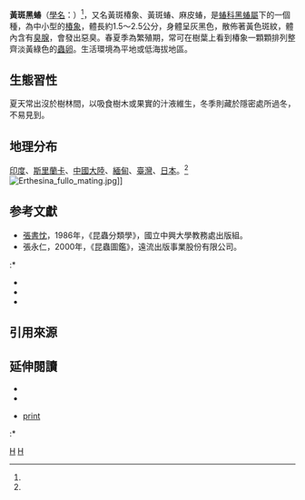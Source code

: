 {{noteTA|G1=Unit}}
{{Speciesbox
| taxon = Erthesina fullo
| image = Erthesina fullo.DSC 1411.jpg
| binomial_authority = [[卡尔·彼得·通贝里|Thunberg]], 1783<ref name="TaiBNET-339400"/><ref name="taubif-namecode-339400"/><ref name="digitalarchives-Erthesina-fullo"/>
}}

'''黃斑黑蝽'''（[[學名|學名]]：''{{lang|la|Erthesina fullo}}''）<ref name="TaiBNET-339400"/>，又名黃斑椿象、黃斑蝽、麻皮蝽，是[[蝽科|蝽科]][[黑蝽屬|黑蝽屬]]下的一個種，為中小型的[[椿象|椿象]]，體長約1.5～2.5公分，身體呈灰黑色，散佈著黃色斑紋，體內含有[[臭腺|臭腺]]，會發出惡臭。春夏季為繁殖期，常可在樹葉上看到椿象一顆顆排列整齊淡黃綠色的[[蟲卵|蟲卵]]。生活環境為平地或低海拔地區。

==  生態習性 ==
夏天常出沒於樹林間，以吸食樹木或果實的汁液維生，冬季則藏於隱密處所過冬，不易見到。

==地理分布==
[[印度|印度]]、[[斯里蘭卡|斯里蘭卡]]、[[中國大陸|中國大陸]]、[[緬甸|緬甸]]、[[臺灣|臺灣]]、[[日本|日本]]。<ref name="taubif-namecode-339400"/>
[[File:Erthesina_fullo_mating.jpg|thumb]]]]

== 参考文獻 ==

*[[張書忱|張書忱]]，1986年，《昆蟲分類學》，國立中興大學教務處出版組。
*張永仁，2000年，《昆蟲圖鑑》，遠流出版事業股份有限公司。
:*{{cite book | author1 = 張永仁 | title = 《昆蟲圖鑑》 | publisher = 遠流 | origyear = 1998 |date=1998-06-01| pages ={{{pages|368頁}}} |ref={{sfnref|張永仁|1998}} | isbn = 978-9-57323-430-2 |url= http://books.google.com/books?id=WSO2AAAAQBAJ }} <!-- {{cite isbn|9573234300 |ref=harv|noedit}} -->
*{{cite book | author1 = 張永仁 | title = 《昆蟲圖鑑2》 | publisher = 遠流 | origyear = 2001 |date=2001-09-10 | pages ={{{pages|416頁}}} |ref={{sfnref|張永仁|2001}} | isbn = 957-324-445-4 |url=http://books.google.com/books?id=QRa9AAAAQBAJ }} <!-- {{cite isbn|9573244454|ref=harv|noedit}} -->
* {{Cite book |author1 = 福田晴夫|title = 昆虫の図鑑 採集と標本の作り方 : 野山の宝石たち|edition = 増補改訂版 |origyear = 2009 |date=2009-07-31 |publisher = [[南方新社|南方新社]] |isbn = 978-4-86124-168-0 |pages ={{{pages|261pages}}} |ref = nanpou |language=ja |author2=山下秋厚 |author3= 福田 輝彦  |author4=江平 憲治 |author5=二町 一成 |author6=大坪 修一 |author7= 中峯 浩司 |author8=塚田 拓 }}{{rp|191}}
* {{Cite book |author1 =高井 幹夫|author2 =奥山 清市|author3 =長島 聖大|author4 =井村 仁平 |editor = 槐真史（編） |others = [[伊丹市昆虫館|伊丹市昆虫館]]監修 |title = 日本の昆虫1400 1 チョウ・バッタ・セミ |origyear = 2013|date= 2013-04-15 |pages ={{{pages|320pages}}} |publisher = [[文一総合出版|文一総合出版]] |series = ポケット図鑑 |isbn = 978-4-8299-8302-7 |language=ja }}{{rp|298}}

== 引用來源 ==
{{reflist|39em|refs=
<ref name="TaiBNET-339400">{{TaiBNET| zh=黃斑黑蝽 | id=339400 | binomial=Erthesina fullo | authority=Thunberg, 1783| var= | accessdate=2013-01-24}}</ref>
<ref name="taubif-namecode-339400">{{cite web|url= http://taibif.org.tw/taibif_search/species_detail.php?name_code=339400  |title=  Erthesina fullo (Thunberg, 1783) 黃斑黑蝽 | publisher= 臺灣生物多樣性資訊入口網-TaiBif  | accessdate =2016-02-17}}；2015-10-01日之前的前端介面舊版：{{cite web|url=http://taibif.tw/zh/namecode/339400  |title=  Erthesina fullo (Thunberg, 1783) 黃斑黑蝽 | publisher= 臺灣生物多樣性資訊入口網-TaiBif  | accessdate =2016-02-17 |archiveurl= http://archive.is/taibif.tw/zh/namecode/339400 | archivedate= 2016-02-17}}</ref>
<ref name="digitalarchives-Erthesina-fullo">{{cite web |title=學名:''Erthesina fullo'' (Thunberg, 1783) 中文名:黃斑黑蝽 |publisher=  [[數位典藏|數位典藏]]與數位學習國家型科技計畫 | accessdate =2016-02-17 |url= http://catalog.digitalarchives.tw/Search/Search.jsp?QS=Erthesina+fullo }}[http://catalog.digitalarchives.tw/item/00/45/f2/02.html]、[http://catalog.digitalarchives.tw/item/00/45/ef/d5.html ]、[http://catalog.digitalarchives.tw/item/00/45/f0/42.html ]、[http://catalog.digitalarchives.tw/item/00/45/f0/44.html ]、[http://catalog.digitalarchives.tw/item/00/45/f0/43.html ]、[http://catalog.digitalarchives.tw/item/00/45/f0/45.html ]、[http://catalog.digitalarchives.tw/item/00/45/f0/40.html ]、[http://catalog.digitalarchives.tw/item/00/45/f0/41.html ]、[http://catalog.digitalarchives.tw/item/00/45/f0/3f.html ]、[http://catalog.digitalarchives.tw/item/00/45/f0/48.html ]、[http://catalog.digitalarchives.tw/item/00/45/f0/4a.html ]、[http://catalog.digitalarchives.tw/item/00/45/f0/4b.html ]、[http://catalog.digitalarchives.tw/item/00/45/f0/4c.html ]、<br/>[http://catalog.digitalarchives.tw/item/00/45/f0/47.html ]、[http://catalog.digitalarchives.tw/item/00/45/f0/46.html ]……</ref>
}}

== 延伸閱讀 ==
*{{commonscat-inline|Erthesina fullo}}
*{{wikispecies-inline|Erthesina fullo}}
*{{cite web|url=http://np.cpami.gov.tw/chinese/index.php?option=com_efgalleryen&view=detail&id=15&catid=5&Itemid=100|title=Erthesina fullo - Yangmingshan Nation Park|language=en|work=[[中華民國國家公園|中華民國國家公園]]|publisher=[[內政部營建署|內政部營建署]]|date=|accessdate=2016-02-17}}{{dead link|date=2018年5月 |bot=InternetArchiveBot |fix-attempted=yes }}[http://np.cpami.gov.tw/chinese/index.php?option=com_efgalleryen&view=detail&id=15&catid=5&Itemid=100&tmpl=print&print=1 print]{{dead link|date=2018年5月 |bot=InternetArchiveBot |fix-attempted=yes }}
:*{{cite web|url=http://np.cpami.gov.tw/chinese/index.php?option=com_efgallery&view=detail&id=56&catid=3&Itemid=46|title=剛孵出的黃斑椿象幼蟲 - 陽明山國家公園|language=zh|work=[[中華民國國家公園|中華民國國家公園]]|publisher=[[內政部營建署|內政部營建署]]|date=|accessdate=2016-02-17}}{{dead link|date=2018年5月 |bot=InternetArchiveBot |fix-attempted=yes }}{{zh-tw}}
{{Taxonbar|from=Q7779262}}

[[Category:黑椿属|H]]
[[Category:1783年描述的昆虫|H]]